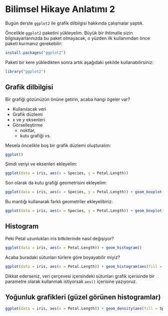 # Bilimsel Hikaye Anlatımı 2

Bugün derste `ggplot2` ile grafik dilbilgisi hakkında çalışmalar yaptık.

Öncelikle `ggplot2` paketini yükleyelim. Büyük bir ihtimalle sizin bilgisayarlarınızda bu paket olmayacak, o yüzden ilk kullanımdan önce paketi kurmanız gerekebilir:

```r
install.packages("ggplot2")
```

Paketi bir kere yükledikten sonra artık aşağıdaki şekilde kullanabilirsiniz:

```r
library("ggplot2")
```

## Grafik dilbilgisi

Bir grafiği gözünüzün önüne getirin, acaba hangi ögeler var?

+ Kullanılacak veri 
+ Grafik düzlemi
+ $x$ ve $y$ eksenleri
+ Görselleştirme 
    + noktlar,
    + kutu grafiği vs.

Mesela öncelikle boş bir grafik düzlemi oluşturalım:

```r
ggplot()
```

Şimdi veriyi ve eksenleri ekleyelim:

```r
ggplot(data = iris, aes(x = Species, y = Petal.Length))
```

Son olarak da kutu grafiği geometrisini ekleyelim:

```r
ggplot(data = iris, aes(x = Species, y = Petal.Length)) + geom_boxplot()
```

Bu mantığı kullanarak farklı geometriler ekleyelibiriz:

```r
ggplot(data = iris, aes(x = Species, y = Petal.Length)) + geom_boxplot() + geom_point()
```

## Histogram

Peki Petal uzunlukları iris bitkilerinde nasıl değişiyor?

```r
ggplot(data = iris, aes(x = Petal.Length)) + geom_histogram()
```

Acaba buradaki sütunları türlere göre boyayabilir miyiz?

```r
ggplot(data = iris, aes(x = Petal.Length)) + geom_histogram(aes(fill = Species))
```

Dikkat ederseniz, veri çerçevesi içersindeki sütunları grafik içerisinde bir parametre olarak kullanmak istiyorsak `aes()` içerisine yazıyoruz.

## Yoğunluk grafikleri (güzel görünen histogramlar)

```r
ggplot(data = iris, aes(x = Petal.Length)) + geom_density(aes(fill = Species), alpha = 0.8)
```

